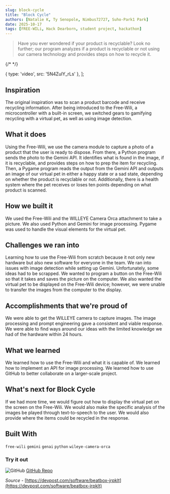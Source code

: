 ```yaml
---
slug: block-cycle
title: "Block Cycle"
authors: [Natalie K, Ty Senopole, Nimbus72727, Suho-Park1 Park]
date: 2025-10-17
tags: [FREE-WILi, Hack Dearborn, student project, hackathon]
---
```


> Have you ever wondered if your product is recyclable? Look no further; our program analyzes if a product is recyclable or not using our camera technology and provides steps on how to recycle it.


{/* <MyCarousel /> */}

  { type: 'video', src: '5N4ZulY_rLs' },
];

<MyCarousel slides={slides} />

<!-- truncate -->

## Inspiration

The original inspiration was to scan a product barcode and receive recycling information. After being introduced to the Free-Wili, a microcontroller with a built-in screen, we switched gears to gamifying recycling with a virtual pet, as well as using image detection.

## What it does

Using the Free-Wili, we use the camera module to capture a photo of a product that the user is ready to dispose. From there, a Python program sends the photo to the Gemini API. It identifies what is found in the image, if it is recyclable, and provides steps on how to prep the item for recycling. Then, a Pygame program reads the output from the Gemini API and outputs an image of our virtual pet in either a happy state or a sad state, depending on whether the product is recyclable or not. Additionally, there is a health system where the pet receives or loses ten points depending on what product is scanned.

## How we built it

We used the Free-Wili and the WILLEYE Camera Orca attachment to take a picture. We also used Python and Gemini for image processing. Pygame was used to handle the visual elements for the virtual pet.

## Challenges we ran into

Learning how to use the Free-Wili from scratch because it not only new hardware but also new software for everyone in the team. We ran into issues with image detection while setting up Gemini. Unfortunately, some ideas had to be scrapped. We wanted to program a button on the Free-Wili so that it takes and saves the picture on the computer. We also wanted the virtual pet to be displayed on the Free-Wili device; however, we were unable to transfer the images from the computer to the display.

## Accomplishments that we're proud of

We were able to get the WILLEYE camera to capture images. The image processing and prompt engineering gave a consistent and viable response. We were able to find ways around our ideas with the limited knowledge we had of the hardware within 24 hours.

## What we learned

We learned how to use the Free-Wili and what it is capable of. We learned how to implement an API for image processing. We learned how to use GitHub to better collaborate on a larger-scale project.

## What's next for Block Cycle

If we had more time, we would figure out how to display the virtual pet on the screen on the Free-Wili. We would also make the specific analysis of the images be played through text-to-speech to the user. We would also provide where the items could be recycled in the response.

## Built With

`free-wili`
`gemini`
`genai`
`python`
`wileye-camera-orca`

### Try it out

<div class="github-img">

![GitHub](./github.png) <a href="https://github.com/Ty-Cheng5/HackDearborn4" target="_blank"><span>GitHub Repo</span></a>
</div>

*Source* - [https://devpost.com/software/beatbox-jrpklt](https://devpost.com/software/beatbox-jrpklt)